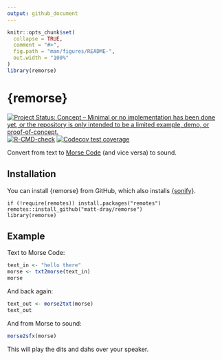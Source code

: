 ```yaml
---
output: github_document
---
```


<!-- README.md is generated from README.Rmd. Please edit that file -->

```r
knitr::opts_chunk$set(
  collapse = TRUE,
  comment = "#>",
  fig.path = "man/figures/README-",
  out.width = "100%"
)
library(remorse)
```

# {remorse}

<!-- badges: start -->
[![Project Status: Concept – Minimal or no implementation has been done yet, or the repository is only intended to be a limited example, demo, or proof-of-concept.](https://www.repostatus.org/badges/latest/concept.svg)](https://www.repostatus.org/#concept)
[![R-CMD-check](https://github.com/matt-dray/remorse/workflows/R-CMD-check/badge.svg)](https://github.com/matt-dray/remorse/actions)
[![Codecov test coverage](https://codecov.io/gh/matt-dray/remorse/branch/main/graph/badge.svg)](https://app.codecov.io/gh/matt-dray/remorse?branch=main)
<!-- badges: end -->

Convert from text to [Morse Code](https://en.wikipedia.org/wiki/Morse_code) (and vice versa) to sound.

## Installation

You can install {remorse} from GitHub, which also installs [{sonify}](https://CRAN.R-project.org/package=sonify).

```{reval=FALSE}
if (!require(remotes)) install.packages("remotes")
remotes::install_github("matt-dray/remorse")
library(remorse)
```

## Example

Text to Morse Code:

```r
text_in <- "hello there"
morse <- txt2morse(text_in)
morse
```

And back again:

```r
text_out <- morse2txt(morse)
text_out
```

And from Morse to sound:

```r
morse2sfx(morse)
```

This will play the dits and dahs over your speaker.
